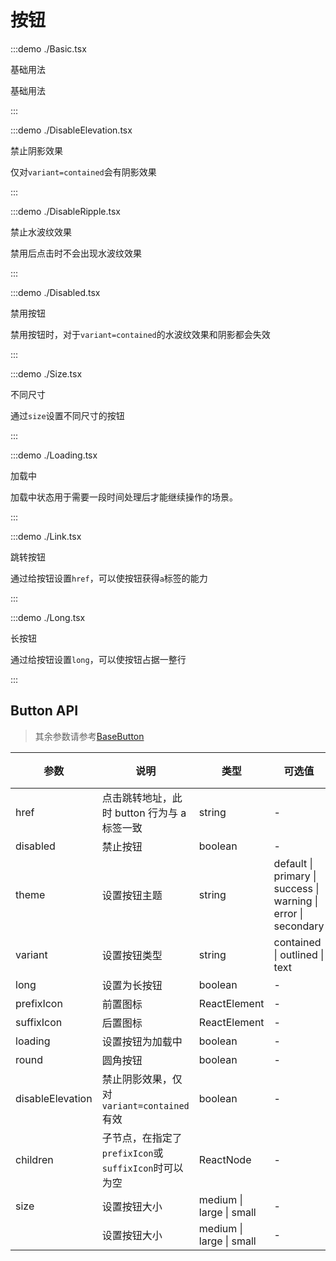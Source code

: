 # 按钮

:::demo ./Basic.tsx

基础用法

基础用法

:::

:::demo ./DisableElevation.tsx

禁止阴影效果

仅对`variant=contained`会有阴影效果

:::

:::demo ./DisableRipple.tsx

禁止水波纹效果

禁用后点击时不会出现水波纹效果

:::

:::demo ./Disabled.tsx

禁用按钮

禁用按钮时，对于`variant=contained`的水波纹效果和阴影都会失效

:::

:::demo ./Size.tsx

不同尺寸

通过`size`设置不同尺寸的按钮

:::

:::demo ./Loading.tsx

加载中

加载中状态用于需要一段时间处理后才能继续操作的场景。

:::

:::demo ./Link.tsx

跳转按钮

通过给按钮设置`href`，可以使按钮获得`a`标签的能力

:::

:::demo ./Long.tsx

长按钮

通过给按钮设置`long`，可以使按钮占据一整行

:::

## Button API

> 其余参数请参考[BaseButton](/BaseButton)

| 参数 | 说明 | 类型 | 可选值 | 默认值 | 是否必填 |
| --- | --- | --- | --- | --- | --- |
| href | 点击跳转地址，此时 button 行为与 a 标签一致 | string | - | - | false |
| disabled | 禁止按钮 | boolean | - | false | false |
| theme | 设置按钮主题 | string | default &#x007c; primary &#x007c; success &#x007c; warning &#x007c; error &#x007c; secondary | default | false |
| variant | 设置按钮类型 | string | contained &#x007c; outlined &#x007c; text | contained | false |
| long | 设置为长按钮 | boolean | - | false | false |
| prefixIcon | 前置图标 | ReactElement | - | - | false |
| suffixIcon | 后置图标 | ReactElement | - | - | false |
| loading | 设置按钮为加载中 | boolean | - | - | false |
| round | 圆角按钮 | boolean | - | - | false |
| disableElevation | 禁止阴影效果，仅对`variant=contained`有效 | boolean | - | - | false |
| children | 子节点，在指定了`prefixIcon`或`suffixIcon`时可以为空 | ReactNode | - | - | false |
| size | 设置按钮大小 | medium &#x007c; large &#x007c; small | - | middle | false |
|  | 设置按钮大小 | medium &#x007c; large &#x007c; small | - | middle | false |
